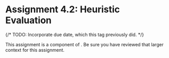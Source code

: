 
# Assignment 4.2: Heuristic Evaluation

<UnderDevelopment display={true} />

{/*
TODO: Incorporate due date, which this tag previously did.
<CollapseProjectMilestone assignment={calendarData.assignments.assignment1a}>
*/}

This assignment is a component of <SiteLink linkKey={SiteLinks.milestone_4_top}/>.
Be sure you have reviewed that larger context for this assignment.
